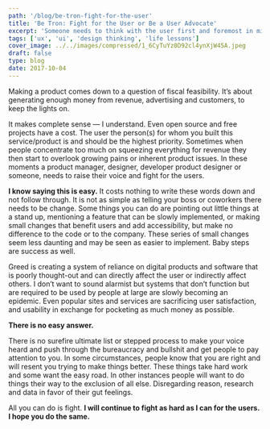 ```yaml
---
path: '/blog/be-tron-fight-for-the-user'
title: 'Be Tron: Fight for the User or Be a User Advocate'
excerpt: 'Someone needs to think with the user first and foremost in mind, make that person you.'
tags: ['ux', 'ui', 'design thinking', 'life lessons']
cover_image: ../../images/compressed/1_6CyTuYz0D92cl4ynXjW45A.jpeg
draft: false
type: blog
date: 2017-10-04
---
```


Making a product comes down to a question of fiscal feasibility. It’s about generating enough money from revenue, advertising and customers, to keep the lights on.

It makes complete sense — I understand. Even open source and free projects have a cost. The user the person(s) for whom you built this service/product is and should be the highest priority. Sometimes when people concentrate too much on squeezing everything for revenue they then start to overlook growing pains or inherent product issues. In these moments a product manager, designer, developer product designer or someone, needs to raise their voice and fight for the users.

**I know saying this is easy.** It costs nothing to write these words down and not follow through. It is not as simple as telling your boss or coworkers there needs to be change. Some things you can do are pointing out little things at a stand up, mentioning a feature that can be slowly implemented, or making small changes that benefit users and add accessibility, but make no difference to the code or to the company. These series of small changes seem less daunting and may be seen as easier to implement. Baby steps are success as well.

Greed is creating a system of reliance on digital products and software that is poorly thought-out and can directly affect the user or indirectly affect others. I don’t want to sound alarmist but systems that don’t function but are required to be used by people at large are slowly becoming an epidemic. Even popular sites and services are sacrificing user satisfaction, and usability in exchange for pocketing as much money as possible.

**There is no easy answer.**

There is no surefire ultimate list or stepped process to make your voice heard and push through the bureaucracy and bullshit and get people to pay attention to you. In some circumstances, people know that you are right and will resent you trying to make things better. These things take hard work and some want the easy road. In other instances people will want to do things their way to the exclusion of all else. Disregarding reason, research and data in favor of their gut feelings.

All you can do is fight. **I will continue to fight as hard as I can for the users. I hope you do the same.**
